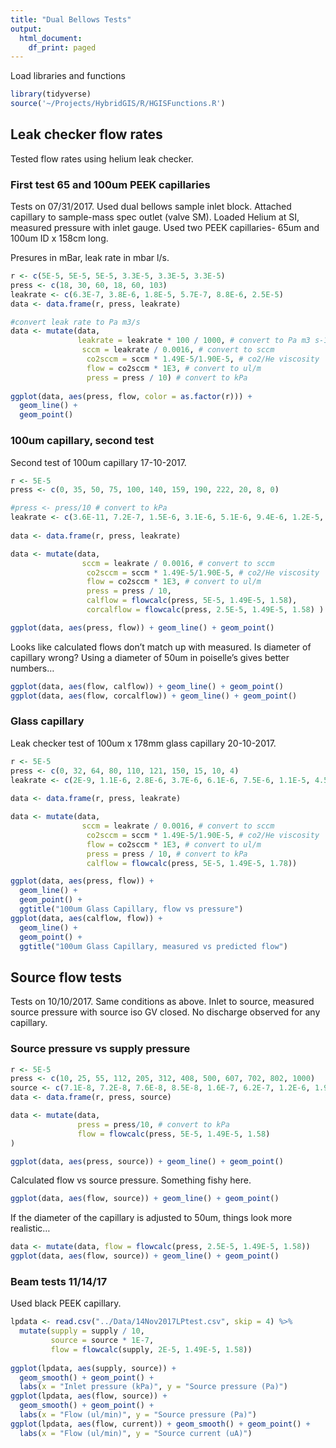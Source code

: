```yaml
---
title: "Dual Bellows Tests"
output:
  html_document:
    df_print: paged
---
```


Load libraries and functions

```r
library(tidyverse)
source('~/Projects/HybridGIS/R/HGISFunctions.R')
```

## Leak checker flow rates

Tested flow rates using helium leak checker.

### First test 65 and 100um PEEK capillaries

Tests on 07/31/2017. Used dual bellows sample inlet block. Attached capillary to sample-mass spec outlet (valve SM). Loaded Helium at SI, measured pressure with inlet gauge. Used two PEEK capillaries- 65um and 100um ID x 158cm long.

Presures in mBar, leak rate in mbar l/s.

```r
r <- c(5E-5, 5E-5, 5E-5, 3.3E-5, 3.3E-5, 3.3E-5)
press <- c(18, 30, 60, 18, 60, 103)
leakrate <- c(6.3E-7, 3.8E-6, 1.8E-5, 5.7E-7, 8.8E-6, 2.5E-5)
data <- data.frame(r, press, leakrate) 

#convert leak rate to Pa m3/s
data <- mutate(data, 
               leakrate = leakrate * 100 / 1000, # convert to Pa m3 s-1
                sccm = leakrate / 0.0016, # convert to sccm
                 co2sccm = sccm * 1.49E-5/1.90E-5, # co2/He viscosity
                 flow = co2sccm * 1E3, # convert to ul/m
                 press = press / 10) # convert to kPa
               
ggplot(data, aes(press, flow, color = as.factor(r))) + 
  geom_line() + 
  geom_point()
```


### 100um capillary, second test

Second test of 100um capillary 17-10-2017.

```r
r <- 5E-5
press <- c(0, 35, 50, 75, 100, 140, 159, 190, 222, 20, 8, 0)

#press <- press/10 # convert to kPa
leakrate <- c(3.6E-11, 7.2E-7, 1.5E-6, 3.1E-6, 5.1E-6, 9.4E-6, 1.2E-5, 1.5E-5, 2.2E-5, 2.2E-7, 1.5E-8,1.4E-9)
  
data <- data.frame(r, press, leakrate) 

data <- mutate(data,
                sccm = leakrate / 0.0016, # convert to sccm
                 co2sccm = sccm * 1.49E-5/1.90E-5, # co2/He viscosity
                 flow = co2sccm * 1E3, # convert to ul/m
                 press = press / 10,
                 calflow = flowcalc(press, 5E-5, 1.49E-5, 1.58),
                 corcalflow = flowcalc(press, 2.5E-5, 1.49E-5, 1.58) ) # convert to kPa

ggplot(data, aes(press, flow)) + geom_line() + geom_point()
```

Looks like calculated flows don't match up with measured. Is diameter of capillary wrong? Using a diameter of 50um in poiselle's gives better numbers...

```r
ggplot(data, aes(flow, calflow)) + geom_line() + geom_point()
ggplot(data, aes(flow, corcalflow)) + geom_line() + geom_point()
```

### Glass capillary

Leak checker test of 100um x 178mm glass capillary 20-10-2017.

```r
r <- 5E-5
press <- c(0, 32, 64, 80, 110, 121, 150, 15, 10, 4)
leakrate <- c(2E-9, 1.1E-6, 2.8E-6, 3.7E-6, 6.1E-6, 7.5E-6, 1.1E-5, 4.5E-7, 2.7E-7, 8.5E-8)
  
data <- data.frame(r, press, leakrate) 

data <- mutate(data,
                sccm = leakrate / 0.0016, # convert to sccm
                 co2sccm = sccm * 1.49E-5/1.90E-5, # co2/He viscosity
                 flow = co2sccm * 1E3, # convert to ul/m
                 press = press / 10, # convert to kPa
                 calflow = flowcalc(press, 5E-5, 1.49E-5, 1.78))

ggplot(data, aes(press, flow)) + 
  geom_line() + 
  geom_point() + 
  ggtitle("100um Glass Capillary, flow vs pressure")
ggplot(data, aes(calflow, flow)) + 
  geom_line() + 
  geom_point() + 
  ggtitle("100um Glass Capillary, measured vs predicted flow")
```

## Source flow tests

Tests on 10/10/2017. Same conditions as above. Inlet to source, measured source pressure with source iso GV closed. No discharge observed for any capillary.

### Source pressure vs supply pressure

```r
r <- 5E-5
press <- c(10, 25, 55, 112, 205, 312, 408, 500, 607, 702, 802, 1000)
source <- c(7.1E-8, 7.2E-8, 7.6E-8, 8.5E-8, 1.6E-7, 6.2E-7, 1.2E-6, 1.9E-6, 2.8E-6, 3.8E-6, 4.8E-6, 7.3E-6)
data <- data.frame(r, press, source) 

data <- mutate(data,
               press = press/10, # convert to kPa
               flow = flowcalc(press, 5E-5, 1.49E-5, 1.58)
)

ggplot(data, aes(press, source)) + geom_line() + geom_point()
```


Calculated flow vs source pressure. Something fishy here.

```r
ggplot(data, aes(flow, source)) + geom_line() + geom_point()
```

If the diameter of the capillary is adjusted to 50um, things look more realistic...
```r
data <- mutate(data, flow = flowcalc(press, 2.5E-5, 1.49E-5, 1.58))
ggplot(data, aes(flow, source)) + geom_line() + geom_point()
```

### Beam tests 11/14/17

Used black PEEK capillary. 
```r
lpdata <- read.csv("../Data/14Nov2017LPtest.csv", skip = 4) %>%
  mutate(supply = supply / 10,
         source = source * 1E-7,
         flow = flowcalc(supply, 2E-5, 1.49E-5, 1.58))
         
ggplot(lpdata, aes(supply, source)) + 
  geom_smooth() + geom_point() +
  labs(x = "Inlet pressure (kPa)", y = "Source pressure (Pa)")
ggplot(lpdata, aes(flow, source)) + 
  geom_smooth() + geom_point() +
  labs(x = "Flow (ul/min)", y = "Source pressure (Pa)")
ggplot(lpdata, aes(flow, current)) + geom_smooth() + geom_point() +
  labs(x = "Flow (ul/min)", y = "Source current (uA)")
         
```

